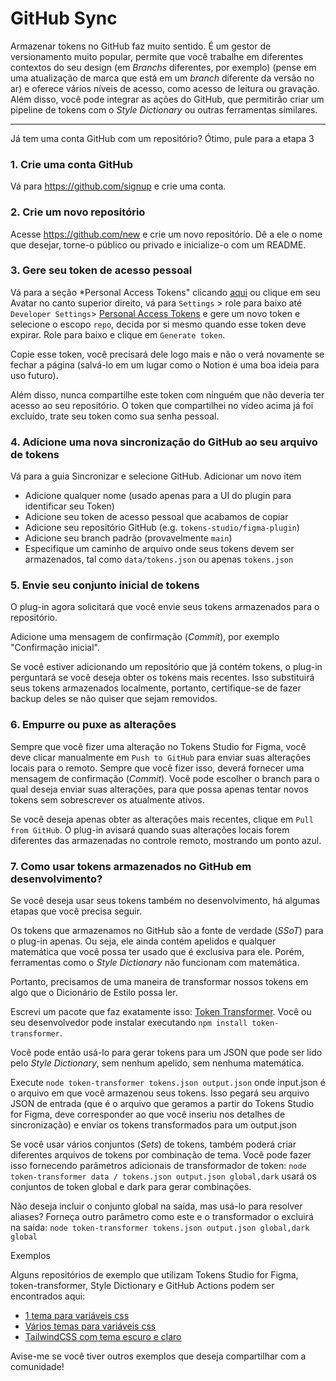 # GitHub Sync

Armazenar tokens no GitHub faz muito sentido. É um gestor de versionamento muito popular, permite que você trabalhe em diferentes contextos do seu design (em *Branchs* diferentes, por exemplo) (pense em uma atualização de marca que está em um *branch* diferente da versão no ar) e oferece vários níveis de acesso, como acesso de leitura ou gravação. Além disso, você pode integrar as ações do GitHub, que permitirão criar um pipeline de tokens com o *Style Dictionary* ou outras ferramentas similares.

---



<ReactPlayer
  muted
  playsinline
  width="100%"
  height="auto"
  loop
  playing
  controls
  url="/github-sync.mp4"
/>


<Callout emoji="💡">
  Já tem uma conta GitHub com um repositório? Ótimo, pule para a etapa 3
</Callout>

### 1. Crie uma conta GitHub

Vá para https://github.com/signup e crie uma conta.

### 2. Crie um novo repositório

Acesse https://github.com/new e crie um novo repositório. Dê a ele o nome que desejar, torne-o público ou privado e inicialize-o com um README.

### 3. Gere seu token de acesso pessoal

Vá para a seção *Personal Access Tokens" clicando [aqui](https://github.com/settings/tokens) ou clique em seu Avatar no canto superior direito, vá para `Settings` > role para baixo até `Developer Settings`> [Personal Access Tokens](https://github.com/settings/tokens) e gere um novo token e selecione o escopo `repo`, decida por si mesmo quando esse token deve expirar. Role para baixo e clique em `Generate token`.

Copie esse token, você precisará dele logo mais e não o verá novamente se fechar a página (salvá-lo em um lugar como o Notion é uma boa ideia para uso futuro).

Além disso, nunca compartilhe este token com ninguém que não deveria ter acesso ao seu repositório. O token que compartilhei no vídeo acima já foi excluído, trate seu token como sua senha pessoal.

### 4. Adicione uma nova sincronização do GitHub ao seu arquivo de tokens

Vá para a guia Sincronizar e selecione GitHub. Adicionar um novo item

- Adicione qualquer nome (usado apenas para a UI do plugin para identificar seu Token)
- Adicione seu token de acesso pessoal que acabamos de copiar
- Adicione seu repositório GitHub (e.g. `tokens-studio/figma-plugin`)
- Adicione seu branch padrão (provavelmente `main`)
- Especifique um caminho de arquivo onde seus tokens devem ser armazenados, tal como `data/tokens.json` ou apenas `tokens.json`

### 5. Envie seu conjunto inicial de tokens

O plug-in agora solicitará que você envie seus tokens armazenados para o repositório.

Adicione uma mensagem de confirmação (*Commit*), por exemplo "Confirmação inicial".

Se você estiver adicionando um repositório que já contém tokens, o plug-in perguntará se você deseja obter os tokens mais recentes. Isso substituirá seus tokens armazenados localmente, portanto, certifique-se de fazer backup deles se não quiser que sejam removidos.

### 6. Empurre ou puxe as alterações

Sempre que você fizer uma alteração no Tokens Studio for Figma, você deve clicar manualmente em `Push to GitHub` para enviar suas alterações locais para o remoto. Sempre que você fizer isso, deverá fornecer uma mensagem de confirmação (*Commit*). Você pode escolher o branch para o qual deseja enviar suas alterações, para que possa apenas tentar novos tokens sem sobrescrever os atualmente ativos.

Se você deseja apenas obter as alterações mais recentes, clique em `Pull from GitHub`. O plug-in avisará quando suas alterações locais forem diferentes das armazenadas no controle remoto, mostrando um ponto azul.

### 7. Como usar tokens armazenados no GitHub em desenvolvimento?

Se você deseja usar seus tokens também no desenvolvimento, há algumas etapas que você precisa seguir.

Os tokens que armazenamos no GitHub são a fonte de verdade (*SSoT*) para o plug-in apenas. Ou seja, ele ainda contém apelidos e qualquer matemática que você possa ter usado que é exclusiva para ele. Porém, ferramentas como o *Style Dictionary* não funcionam com matemática.

Portanto, precisamos de uma maneira de transformar nossos tokens em algo que o Dicionário de Estilo possa ler.

Escrevi um pacote que faz exatamente isso: [Token Transformer](https://www.npmjs.com/package/token-transformer). Você ou seu desenvolvedor pode instalar executando `npm install token-transformer`.

Você pode então usá-lo para gerar tokens para um JSON que pode ser lido pelo *Style Dictionary*, sem nenhum apelido, sem nenhuma matemática.

Execute `node token-transformer tokens.json output.json` onde input.json é o arquivo em que você armazenou seus tokens. Isso pegará seu arquivo JSON de entrada (que é o arquivo que geramos a partir do Tokens Studio for Figma, deve corresponder ao que você inseriu nos detalhes de sincronização) e enviar os tokens transformados para um output.json

Se você usar vários conjuntos (*Sets*) de tokens, também poderá criar diferentes arquivos de tokens por combinação de tema. Você pode fazer isso fornecendo parâmetros adicionais de transformador de token: `node token-transformer data / tokens.json output.json global,dark` usará os conjuntos de token global e dark para gerar combinações.

Não deseja incluir o conjunto global na saída, mas usá-lo para resolver aliases? Forneça outro parâmetro como este e o transformador o excluirá na saída: `node token-transformer tokens.json output.json global,dark global`


<Callout emoji="💡">
  Exemplos

  Alguns repositórios de exemplo que utilizam Tokens Studio for Figma, token-transformer, Style Dictionary e GitHub Actions podem ser encontrados aqui:

  - [1 tema para variáveis css](https://github.com/tokens-studio/plugin-example-css)
  - [Vários temas para variáveis css](https://github.com/tokens-studio/plugin-example-multi)
  - [TailwindCSS com tema escuro e claro](https://github.com/tokens-studio/plugin-example-tailwindcss)
  
  Avise-me se você tiver outros exemplos que deseja compartilhar com a comunidade!
</Callout>
